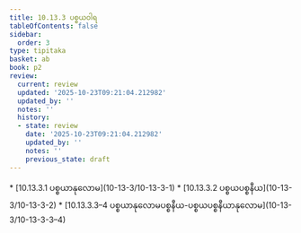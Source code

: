 ```yaml
---
title: 10.13.3 ပစ္စယဝါရ
tableOfContents: false
sidebar:
  order: 3
type: tipitaka
basket: ab
book: p2
review:
  current: review
  updated: '2025-10-23T09:21:04.212982'
  updated_by: ''
  notes: ''
  history:
  - state: review
    date: '2025-10-23T09:21:04.212982'
    updated_by: ''
    notes: ''
    previous_state: draft
---
```



<ReviewStatus review={frontmatter.review} showDetails={true} />

<HypothesisAnnotation frontmatter={frontmatter} />

<DynamicBreadcrumb />



<TableOfContents book="p2" section="10.13.3">
* [10.13.3.1 ပစ္စယာနုလောမ](10-13-3/10-13-3-1)
* [10.13.3.2 ပစ္စယပစ္စနီယ](10-13-3/10-13-3-2)
* [10.13.3.3–4 ပစ္စယာနုလောမပစ္စနီယ-ပစ္စယပစ္စနီယာနုလောမ](10-13-3/10-13-3-3–4)
</TableOfContents>